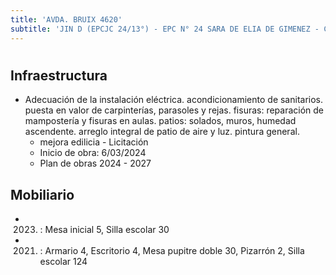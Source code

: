 ```yaml
---
title: 'AVDA. BRUIX 4620'
subtitle: 'JIN D (EPCJC 24/13°) - EPC N° 24 SARA DE ELIA DE GIMENEZ - CECIE N° 13 MARTIN LUTHER KING'
---
```


#
## Infraestructura

* Adecuación de la instalación eléctrica. acondicionamiento de sanitarios. puesta en valor de carpinterías, parasoles y rejas. fisuras: reparación de mampostería y fisuras en aulas. patios: solados, muros, humedad ascendente. arreglo integral de patio de aire y luz. pintura general. 
    + mejora edilicia - Licitación 
    + Inicio de obra: 6/03/2024 
    + Plan de obras 2024 - 2027 






## Mobiliario

*  (2023) : Mesa inicial 5, Silla escolar 30 

*  (2021) : Armario 4, Escritorio 4, Mesa pupitre doble 30, Pizarrón 2, Silla escolar 124 



